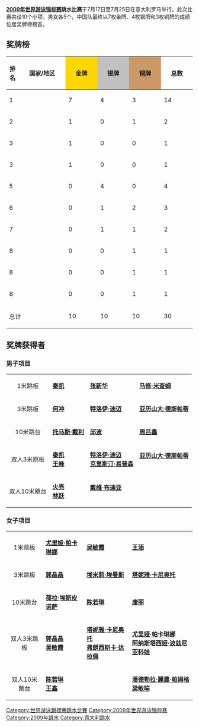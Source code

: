 {{unreferenced|time=2012-8-6}} 
{{2009年世界游泳锦标赛}}
'''[[2009年世界游泳锦标赛|2009年世界游泳锦标赛]]跳水比赛'''于7月17日至7月25日在意大利罗马举行。此次比赛共设10个小项，男女各5个。中国队最终以7枚金牌、4枚银牌和3枚铜牌的成绩位居奖牌榜榜首。

== 奖牌榜 ==
{| class="wikitable sortable" style="text-align:center;font-family:Arial"
! 排名 !!width="110"|国家/地区!!width=70 style="background:gold; font-weight:bold;"|金牌!!width=70 style="background:silver; font-weight:bold;"|银牌!!width=70 style="background:#cc9966; font-weight:bold;"|铜牌!!width=70|总数
|-
| 1 ||align=left|{{CHN}}|| 7 || 4 || 3 || 14
|-
| 2 ||align=left|{{RUS}}|| 1 || 0 || 1 || 2
|-
| 3 ||align=left|{{MEX}}|| 1 || 0 || 0 || 1
|-
| 3 ||align=left|{{GBR}}|| 1 || 0 || 0 || 1
|-
| 5 ||align=left|{{USA}}|| 0 || 4 || 0 || 4
|-
| 6 ||align=left|{{CAN}}|| 0 || 1 || 2 || 3
|-
| 7 ||align=left|{{ITA}}|| 0 || 1 || 1 || 2
|-
| 8 ||align=left|{{AUS}}|| 0 || 0 || 1 || 1
|-
| 8 ||align=left|{{CUB}}|| 0 || 0 || 1 || 1
|-
| 8 ||align=left|{{MAS}}|| 0 || 0 || 1 || 1
|- class="sortbottom"
!colspan=2| 总计 || 10 || 10 || 10 || 30
|}

== 奖牌获得者 ==

=== 男子项目 ===
{|{{MedalistTable|type=项目|columns=1|labelwidth=120px|style=font-family:Arial width=75%}} 
|-
|  align=center|1米跳板
|'''[[秦凯|秦凯]]'''<br />{{CHN}}
|'''[[张新华|张新华]]'''<br />{{CHN}}
|'''[[马修·米查姆|马修·米查姆]]'''<br />{{AUS}}
|-
|  align=center|3米跳板
|'''[[何冲|何冲]]'''<br />{{CHN}}
|'''[[特羅伊·杜麥斯|特洛伊·迪迈]]'''<br />{{USA}}
|'''[[亚历山大·德斯帕蒂|亚历山大·德斯帕蒂]]'''<br />{{CAN}}
|-
|  align=center|10米跳台
|'''[[托马斯·戴利|托马斯·戴利]]'''<br />{{GBR}}
|'''[[邱波|邱波]]'''<br />{{CHN}}
|'''[[周吕鑫|周吕鑫]]'''<br />{{CHN}}
|-
|  align=center|双人3米跳板
|'''[[秦凯|秦凯]]'''<br />'''[[王峰|王峰]]'''<br />{{CHN}}
|'''[[特羅伊·杜麥斯|特洛伊·迪迈]]'''<br />'''[[克里斯蒂安·伊普森|克里斯汀·易普森]]'''<br />{{USA}}
|'''[[亚历山大·德斯帕蒂|亚历山大·德斯帕蒂]]'''<br />'''{{link-en|鲁本·罗斯|Reuben Ross}}'''<br />{{CAN}}
|-
|  align=center|双人10米跳台<br />
|'''[[火亮|火亮]]'''<br />'''[[林跃|林跃]]'''<br />{{CHN}}
|'''[[大衛·布迪亞|戴维·布迪亚]]'''<br />'''{{link-en|托马斯·芬查姆|Thomas Finchum}}'''<br />{{USA}}
|'''{{link-en|何塞·格拉|José Guerra}}'''<br />'''{{link-en|赫因克·阿吉雷|Jeinkler Aguirre}}'''<br />{{CUB}}
|}

=== 女子项目 ===
{|{{MedalistTable|type=项目|columns=1|labelwidth=120px|style=font-family:Arial width=75%}}
|-
|  align=center|1米跳板
|'''[[尤里娅·帕卡琳娜|尤里娅·帕卡琳娜]]'''<br />{{RUS}}
|'''[[吴敏霞|吴敏霞]]'''<br />{{CHN}}
|'''[[王涵|王涵]]'''<br />{{CHN}}
|-
|  align=center|3米跳板
|'''[[郭晶晶|郭晶晶]]'''<br />{{CHN}}
|'''[[埃米莉·埃曼斯|埃米莉·埃曼斯]]'''<br />{{CAN}}
|'''[[塔妮雅·卡尼奥托|塔妮雅·卡尼奥托]]'''<br />{{ITA}}
|-
|  align=center|10米跳台
|'''[[葆拉·埃斯皮诺萨|葆拉·埃斯皮诺萨]]'''<br />{{MEX}}
|'''[[陈若琳|陈若琳]]'''<br />{{CHN}}
|'''[[康丽|康丽]]'''<br />{{CHN}}
|-
|  align=center|双人3米跳板
|'''[[郭晶晶|郭晶晶]]'''<br />'''[[吴敏霞|吴敏霞]]'''<br />{{CHN}}
|'''[[塔妮雅·卡尼奥托|塔妮雅·卡尼奥托]]'''<br />'''[[弗朗西斯卡·达拉佩|弗朗西斯卡·达拉佩]]'''<br />{{ITA}}
|'''[[尤里娅·帕卡琳娜|尤里娅·帕卡琳娜]]'''<br />'''[[阿纳斯塔西娅·波兹尼亚科娃|阿纳斯塔西娅·波兹尼亚科娃]]'''<br />{{RUS}}
|-
|  align=center|双人10米跳台
|'''[[陈若琳|陈若琳]]'''<br />'''[[王鑫|王鑫]]'''<br />{{CHN}}
|'''{{link-en|黑莉·石松|Haley Ishimatsu}}'''<br />'''{{link-en|玛丽贝思·杜尼查伊|Mary Beth Dunnichay}}'''<br />{{USA}}
|'''[[潘德勒拉·麗農·帕姆格|潘德勒拉·麗農·帕姆格]]'''<br />'''[[梁敏喻|梁敏喻]]'''<br />{{MAS}}
|}

{{世界游泳錦標賽}}

[[Category:世界游泳錦標賽跳水比賽|Category:世界游泳錦標賽跳水比賽]]
[[Category:2009年世界游泳锦标赛|Category:2009年世界游泳锦标赛]]
[[Category:2009年跳水|Category:2009年跳水]]
[[Category:意大利跳水|Category:意大利跳水]]